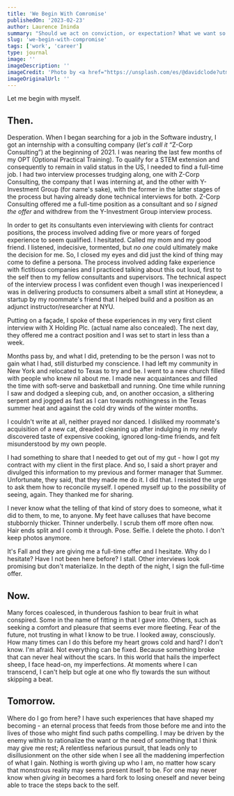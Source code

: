 ```yaml
---
title: 'We Begin With Comromise'
publishedOn: '2023-02-23'
author: Laurence Ininda
summary: "Should we act on conviction, or expectation? What we want so deeply is to be accepted and recognized and hit these moving targets. This leads me to tell a story I've been experienced myself."
slug: 'we-begin-with-compromise'
tags: ['work', 'career']
type: journal
image: ''
imageDescription: ''
imageCredit: 'Photo by <a href="https://unsplash.com/es/@davidclode?utm_source=unsplash&utm_medium=referral&utm_content=creditCopyText">David Clode</a> on <a href="https://unsplash.com/photos/04BdHXraCnU?utm_source=unsplash&utm_medium=referral&utm_content=creditCopyText">Unsplash</a>'
imageOriginalUrl: ''
---
```


Let me begin with myself.

## Then.

Desperation. When I began searching for a job in the Software industry, I got an internship with a consulting company (*let's call it* “Z-Corp Consulting”) at the beginning of 2021. I was nearing the last few months of my OPT (Optional Practical Training). To qualify for a STEM extension and consequently to remain in valid status in the US, I needed to find a full-time job. I had two interview processes trudging along, one with Z-Corp Consulting, the company that I was interning at, and the other with Y-Investment Group (for name's sake), with the former in the latter stages of the process but having already done technical interviews for both. Z-Corp Consulting offered me a full-time position as a consultant and so *I signed the offer* and withdrew from the Y-Investment Group interview process.

In order to get its consultants even interviewing with clients for contract positions, the process involved adding five or more years of forged experience to seem qualified. I hesitated. Called my mom and my good friend. I listened, indecisive, tormented, but *no one* could ultimately make the decision for me. So, I closed my eyes and did just the kind of thing may come to define a persona. The process involved adding fake experience with fictitious companies and I practiced talking about this out loud, first to the self then to my fellow consultants and supervisors. The technical aspect of the interview process I was confident even though I was inexperienced I was in delivering products to consumers albeit a small stint at Honeydew, a startup by my roommate's friend that I helped build and a position as an adjunct instructor/researcher at NYU.

Putting on a façade, I spoke of these experiences in my very first client interview with X Holding Plc. (actual name also concealed). The next day, they offered me a contract position and I was set to start in less than a week.

Months pass by, and what I did, pretending to be the person I was not to gain what I had, still disturbed my conscience. I had left my community in New York and relocated to Texas to try and be. I went to a new church filled with people who knew nil about me. I made new acquaintances and filled the time with soft-serve and basketball and running. One time while running I saw and dodged a sleeping cub, and, on another occasion, a slithering serpent and jogged as fast as I can towards nothingness in the Texas summer heat and against the cold dry winds of the winter months.

I couldn't write at all, neither prayed nor danced. I disliked my roommate's acquisition of a new cat, dreaded cleaning up after indulging in my newly discovered taste of expensive cooking, ignored long-time friends, and felt misunderstood by my own people.

I had something to share that I needed to get out of my gut - how I got my contract with my client in the first place. And so, I said a short prayer and divulged this information to my previous and former manager that Summer. Unfortunate, they said, that they made me do it. I did that. I resisted the urge to ask them how to reconcile myself. I opened myself up to the possibility of seeing, again. They thanked me for sharing.

I never know what the telling of that kind of story does to someone, what it did to them, to me, to anyone. My feet have calluses that have become stubbornly thicker. Thinner underbelly. I scrub them off more often now. Hair ends split and I comb it through. Pose. Selfie. I delete the photo. I don't keep photos anymore.

It's Fall and they are giving me a full-time offer and I hesitate. Why do I hesitate? Have I not been here before? I stall. Other interviews look promising but don't materialize. In the depth of the night, I sign the full-time offer.

## Now.

Many forces coalesced, in thunderous fashion to bear fruit in what conspired. Some in the name of fitting in that I gave into. Others, such as seeking a comfort and pleasure that seems ever more fleeting. Fear of the future, not trusting in what I know to be true. I looked away, consciously. How many times can I do this before my heart grows cold and hard? I don't know. I'm afraid. Not everything can be fixed. Because something broke that can never heal without the scars. In this world that hails the imperfect sheep, I face head-on, my imperfections. At moments where I can transcend, I can't help but ogle at one who fly towards the sun without skipping a beat.

## Tomorrow.

Where do I go from here? I have such experiences that have shaped my becoming - an eternal process that feeds from those before me and into the lives of those who might find such paths compelling. I may be driven by the enemy within to rationalize the want or the need of something that I think may give me rest; A relentless nefarious pursuit, that leads only to disillusionment on the other side when I see all the maddening imperfection of what I gain. Nothing is worth giving up who I am, no matter how scary that monstrous reality may seems present itself to be. For one may never know when *giving in* becomes a hard fork to losing oneself and never being able to trace the steps back to the self.
